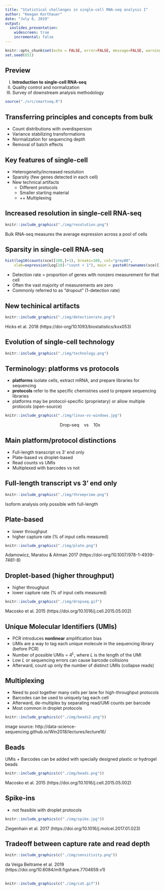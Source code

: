 ```yaml
---
title: "Statistical challenges in single-cell RNA-seq analysis I"
author: "Keegan Korthauer"
date: "July 6, 2019"
output:
  ioslides_presentation:
    widescreen: true
    incremental: false
---
```


```r
knitr::opts_chunk$set(echo = FALSE, error=FALSE, message=FALSE, warning=FALSE)
set.seed(651)
```

## Preview
<ol type="I">
  <li>**Introduction to single-cell RNA-seq**</li>
  <li>Quality control and normalization</li>
  <li>Survey of downstream analysis methodology</li>
</ol>

```r
source("./src/smartseq.R")
```


## Transferring principles and concepts from bulk

- Count distributions with overdispersion
- Variance stabilizing transformations
- Normalization for sequencing depth
- Removal of batch effects


## Key features of single-cell 

- Heterogeneity/increased resolution
- Sparsity (few genes detected in each cell)
- New technical artifacts
    + Different protocols
    + Smaller starting material 
    + ++ Multiplexing
    
## Increased resolution in single-cell RNA-seq

```r
knitr::include_graphics("./img/resolution.png")
```
Bulk RNA-seq measures the average expression across a pool of cells

## Sparsity in single-cell RNA-seq

```r
hist(log10(counts(sce)[100,]+1), breaks=100, col="grey80", 
    xlab=expression(Log[10]~"count + 1"), main = paste0(rownames(sce)[100]))
```

- Detection rate = proportion of genes with nonzero measurement for that cell
- Often the vast majority of measurements are zero
- Commonly referred to as "dropout" (1-detection rate)

## New techinical artifacts

```r
knitr::include_graphics("./img/detectionrate.png")
```
Hicks et al. 2018 (https://doi-org/10.1093/biostatistics/kxx053)

## Evolution of single-cell technology

```r
knitr::include_graphics("./img/technology.png")
```

## Terminology: platforms vs protocols

- __platforms__ isolate cells, extract mRNA, and prepare libraries for sequencing
- __protocols__ refer to the specific chemistries used to prepare sequencing libraries
- platforms may be protocol-specific (proprietary) or allow multiple protocols (open-source)

```r
knitr::include_graphics("./img/linux-vs-windows.jpg")
```
<div style="text-align:center">Drop-seq &nbsp;&nbsp; vs &nbsp;&nbsp; 10x &nbsp; &nbsp; </div>

## Main platform/protocol distinctions

- Full-length transcript vs 3' end only
- Plate-based vs droplet-based
- Read counts vs UMIs
- Multiplexed with barcodes vs not

## Full-length transcript vs 3' end only

```r
knitr::include_graphics("./img/threeprime.png")
```
Isoform analysis only possible with full-length

## Plate-based 

- lower throughput
- higher capture rate (% of input cells measured)
```r
knitr::include_graphics("./img/plate.png")
```
Adamowicz, Maratou & Aitman 2017 (https://doi-org/10.1007/978-1-4939-7481-8)

## Droplet-based (higher throughput)
- higher throughput
- lower capture rate (% of input cells measured)
```r
knitr::include_graphics("./img/dropseq.gif")
```
Macosko et al. 2015 (https://doi.org/10.1016/j.cell.2015.05.002)

## Unique Molecular Identifiers (UMIs)

- PCR introduces **nonlinear** amplification bias
- UMIs are a way to tag each unique molecule in the sequencing library (before PCR)
- Number of possible UMIs = $4^L$, where $L$ is the length of the UMI
- Low $L$ or sequencing errors can cause barcode collisions
- Afterward, count up only the number of distinct UMIs (collapse reads)

## Multiplexing

- Need to pool together many cells per lane for high-throughput protocols
- Barcodes can be used to uniquely tag each cell 
- Afterward, de-multiplex by separating read/UMI counts per barcode
- Most common in droplet protocols

```r
knitr::include_graphics(c("./img/beads2.png"))
```
image source: http://data-science-sequencing.github.io/Win2018/lectures/lecture16/

## Beads

UMIs + Barcodes can be added with specially designed plastic or hydrogel beads

```r
knitr::include_graphics(c("./img/beads.png"))
```
Macosko et al. 2015 (https://doi.org/10.1016/j.cell.2015.05.002)

## Spike-ins

- not feasible with droplet protocols
```r
knitr::include_graphics(c("./img/spike.jpg"))
```

Ziegenhain et al. 2017 (https://doi.org/10.1016/j.molcel.2017.01.023)

## Tradeoff between capture rate and read depth

```r
knitr::include_graphics(c("./img/sensitivity.png"))
```
da Veiga Beltrame et al. 2019 (https://doi.org/10.6084/m9.figshare.7704659.v1)

## 

```r
knitr::include_graphics(c("./img/cat.gif"))
```

